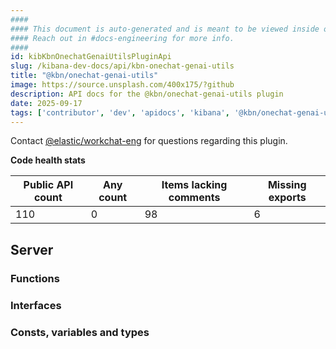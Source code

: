 ```yaml
---
####
#### This document is auto-generated and is meant to be viewed inside our experimental, new docs system.
#### Reach out in #docs-engineering for more info.
####
id: kibKbnOnechatGenaiUtilsPluginApi
slug: /kibana-dev-docs/api/kbn-onechat-genai-utils
title: "@kbn/onechat-genai-utils"
image: https://source.unsplash.com/400x175/?github
description: API docs for the @kbn/onechat-genai-utils plugin
date: 2025-09-17
tags: ['contributor', 'dev', 'apidocs', 'kibana', '@kbn/onechat-genai-utils']
---
```




Contact [@elastic/workchat-eng](https://github.com/orgs/elastic/teams/workchat-eng) for questions regarding this plugin.

**Code health stats**

| Public API count  | Any count | Items lacking comments | Missing exports |
|-------------------|-----------|------------------------|-----------------|
| 110 | 0 | 98 | 6 |

## Server

### Functions
<DocDefinitionList data={kbnOnechatGenaiUtilsObj.server.functions}/>

### Interfaces
<DocDefinitionList data={kbnOnechatGenaiUtilsObj.server.interfaces}/>

### Consts, variables and types
<DocDefinitionList data={kbnOnechatGenaiUtilsObj.server.misc}/>

